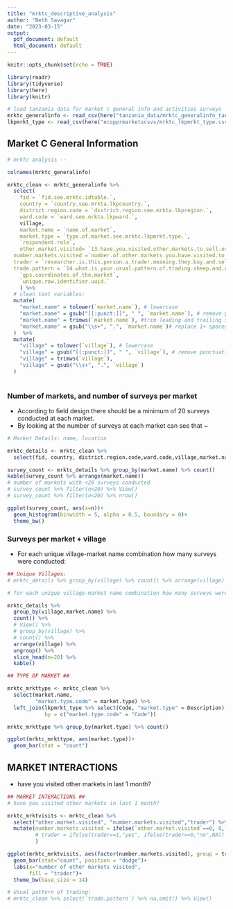 ```yaml
---
title: "mrktc_descriptive_analysis"
author: "Beth Savagar"
date: "2023-03-15"
output:
  pdf_document: default
  html_document: default
---
```


```r
knitr::opts_chunk$set(echo = TRUE)
```

```r
library(readr)
library(tidyverse)
library(here)
library(knitr)
```

```r


# load tanzania data for market c general info and activities surveys
mrktc_generalinfo <- read_csv(here("tanzania_data/mrktc_generalinfo_tanzania.csv"))
lkpmrkt_type <- read_csv(here("ecopprmarketscsvs/mrktc_lkpmrkt_type.csv"))


```

## Market C General Information

```r
# mrktc analysis -- 

colnames(mrktc_generalinfo)

mrktc_clean <- mrktc_generalinfo %>%
  select(
    fid = `fid.see.mrktc.idtable.`,
    country = `country.see.mrkta.lkpcountry.`,
    district.region.code = `district.region.see.mrkta.lkpregion.`,
    ward.code = `ward.see.mrkta.lkpward.`,
    village,
    market.name = `name.of.market`,
    market.type = `type.of.market.see.mrktc.lkpmrkt.type.`,
    `respondent.role`,
    other.market.visited= `13.have.you.visited.other.markets.to.sell.or.buy.sheep.and.goats.in.the.past.one.month.`,
  number.markets.visited =`number.of.other.markets.you.have.visited.to.sell.or.buy.sheep.and.goats.in.the.past.one.month`,
  trader = `researcher.is.this.person.a.trader.meaning.they.buy.and.sell.animals.as.a.business.`,
  trade.pattern = `14.what.is.your.usual.pattern.of.trading.sheep.and.or.goats.`,
    `gps.coordinates.of.the.market`,
    `unique.row.identifier.uuid.`
    ) %>%
  # clean text variables:
  mutate(
    "market.name" = tolower(`market.name`), # lowercase
    "market.name" = gsub("[[:punct:]]", " ", `market.name`), # remove punctuation
    "market.name" = trimws(`market.name`), #trim leading and trailing spaces
    "market.name" = gsub("\\s+", ".", `market.name`)# replace 1+ spaces with "."
  )  %>% 
  mutate(
    "village" = tolower(`village`), # lowercase
    "village" = gsub("[[:punct:]]", " ", `village`), # remove punctuation
    "village" = trimws(`village`),
    "village" = gsub("\\s+", ".", `village`)
  )
  
```


### Number of markets, and number of surveys per market

- According to field design there should be a minimum of 20 surveys conducted at each market.
- By looking at the number of surveys at each market can see that ~
```r
# Market Details: name, location

mrktc_details <- mrktc_clean %>%
  select(fid, country, district.region.code,ward.code,village,market.name,market.type)

survey_count <- mrktc_details %>% group_by(market.name) %>% count()
kable(survey_count %>% arrange(market.name))
# number of markets with <20 surveys conducted 
# survey_count %>% filter(n<20) %>% View()
# survey_count %>% filter(n<20) %>% nrow()

ggplot(survey_count, aes(x=n))+
  geom_histogram(binwidth = 5, alpha = 0.5, boundary = 0)+
  theme_bw()
```

### Surveys per market + village

- For each unique village-market name combination how many surveys were conducted:
```r

## Unique Villages: 
# mrktc_details %>% group_by(village) %>% count() %>% arrange(village) %>% kable()

# for each unique village-market name combination how many surveys were conducted:

mrktc_details %>% 
  group_by(village,market.name) %>% 
  count() %>% 
  # View() %>% 
  # group_by(village) %>% 
  # count() %>% 
  arrange(village) %>%
  ungroup() %>%
  slice_head(n=20) %>%
  kable()

```


```r

## TYPE OF MARKET ##

mrktc_mrkttype <- mrktc_clean %>%
  select(market.name, 
         "market.type.code" = market.type) %>%
  left_join(lkpmrkt_type %>% select(Code, "market.type" = Description),
            by = c("market.type.code" = "Code"))

mrktc_mrkttype %>% group_by(market.type) %>% count()

ggplot(mrktc_mrkttype, aes(market.type))+
  geom_bar(stat = "count")
```


## MARKET INTERACTIONS
- have you visited other markets in last 1 month?

```r

## MARKET INTERACTIONS ##
# have you visited other markets in last 1 month?

mrktc_mrktvisits <- mrktc_clean %>%
  select("other.market.visited", "number.markets.visited","trader") %>%
  mutate(number.markets.visited = ifelse(`other.market.visited`==0, 0,`number.markets.visited`),
         # trader = ifelse(trader==1,"yes", ifelse(trader==0,"no",NA))
         )

ggplot(mrktc_mrktvisits, aes(factor(number.markets.visited), group = trader, fill= factor(trader)))+
  geom_bar(stat="count", position = "dodge")+
  labs(x="number of other markets visited",
       fill = "trader")+
  theme_bw(base_size = 14)

# Usual pattern of trading: 
# mrktc_clean %>% select(`trade.pattern`) %>% na.omit() %>% View()


```